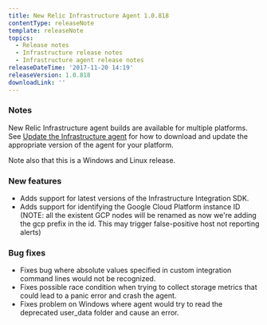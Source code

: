 ```yaml
---
title: New Relic Infrastructure Agent 1.0.818
contentType: releaseNote
template: releaseNote
topics:
  - Release notes
  - Infrastructure release notes
  - Infrastructure agent release notes
releaseDateTime: '2017-11-20 14:19'
releaseVersion: 1.0.818
downloadLink: ''
---
```


### Notes

New Relic Infrastructure agent builds are available for multiple platforms. See [Update the Infrastructure agent](https://docs.newrelic.com/docs/infrastructure/new-relic-infrastructure/installation/update-infrastructure-agent) for how to download and update the appropriate version of the agent for your platform.

Note also that this is a Windows and Linux release.

### New features

* Adds support for latest versions of the Infrastructure Integration SDK.
* Adds support for identifying the Google Cloud Platform instance ID (NOTE: all the existent GCP nodes will be renamed as now we're adding the gcp prefix in the id. This may trigger false-positive host not reporting alerts)

### Bug fixes

* Fixes bug where absolute values specified in custom integration command lines would not be recognized.
* Fixes possible race condition when trying to collect storage metrics that could lead to a panic error and crash the agent.
* Fixes problem on Windows where agent would try to read the deprecated user_data folder and cause an error.
